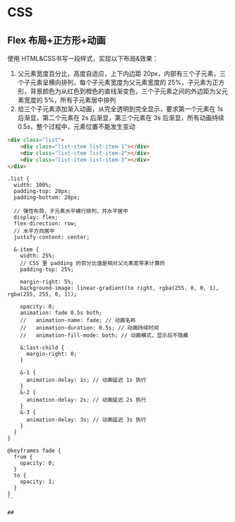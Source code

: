 # CSS

## Flex 布局+正方形+动画
使用 HTML&CSS书写一段样式，实现以下布局&效果：

1. 父元素宽度百分比，高度自适应，上下内边距 20px，内部有三个子元素，三个子元素呈横向排列，每个子元素宽度为父元素宽度的 25%，子元素为正方形，背景颜色为从红色到橙色的直线渐变色，三个子元素之间的外边距为父元素宽度的 5%，所有子元素居中排列
2. 给三个子元素添加渐入动画，从完全透明到完全显示，要求第一个元素在 1s 后渐显，第二个元素在 2s 后渐显，第三个元素在 3s 后渐显，所有动画持续 0.5s，整个过程中，元素位置不能发生变动

```html
<div class="list">
    <div class="list-item list-item-1"></div>
    <div class="list-item list-item-2"></div>
    <div class="list-item list-item-3"></div>
</div>
```

```less
.list {
  width: 100%;
  padding-top: 20px;
  padding-bottom: 20px;

  // 弹性布局，子元素水平横行排列，并水平居中
  display: flex;
  flex-direction: row;
  // 水平方向居中
  justify-content: center;

  &-item {
    width: 25%;
    // CSS 里 padding 的百分比值是相对父元素宽带来计算的
    padding-top: 25%;

    margin-right: 5%;
    background-image: linear-gradient(to right, rgba(255, 0, 0, 1), rgba(255, 255, 0, 1));

    opacity: 0;
    animation: fade 0.5s both;
    //   animation-name: fade; // 动画名称
    //   animation-duration: 0.5s; // 动画持续时间
    //   animation-fill-mode: both; // 动画模式，显示后不隐藏

    &:last-child {
      margin-right: 0;
    }

    &-1 {
      animation-delay: 1s; // 动画延迟 1s 执行
    }
    &-2 {
      animation-delay: 2s; // 动画延迟 2s 执行
    }
    &-3 {
      animation-delay: 3s; // 动画延迟 3s 执行
    }
  }
}

@keyframes fade {
  from {
    opacity: 0;
  }
  to {
    opacity: 1;
  }
}
``

## 
